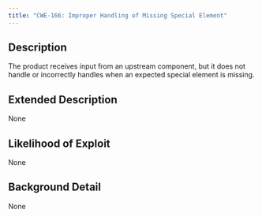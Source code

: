 ```yaml
---
title: "CWE-166: Improper Handling of Missing Special Element"
---
```


## Description
The product receives input from an upstream component, but it does not handle or incorrectly handles when an expected special element is missing.

## Extended Description
None

## Likelihood of Exploit
None

## Background Detail
None
        